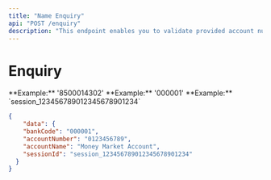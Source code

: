 ```yaml
---
title: "Name Enquiry"
api: "POST /enquiry"
description: "This endpoint enables you to validate provided account number and return the name linked to the account."
---
```


# Enquiry

<ParamField body="accountNumber" type="string" required>
	**Example:** '8500014302'
</ParamField>

<ParamField body="bankCode" type="string" required>
	**Example:** '000001'
</ParamField>

<ParamField body="sessionId" type="string" required>
	**Example:** `session_123456789012345678901234`
</ParamField>

<ResponseExample>

```json
{
	"data": {
    "bankCode": "000001",
    "accountNumber": "0123456789",
    "accountName": "Money Market Account",
    "sessionId": "session_123456789012345678901234"
  }
}
```

</ResponseExample>